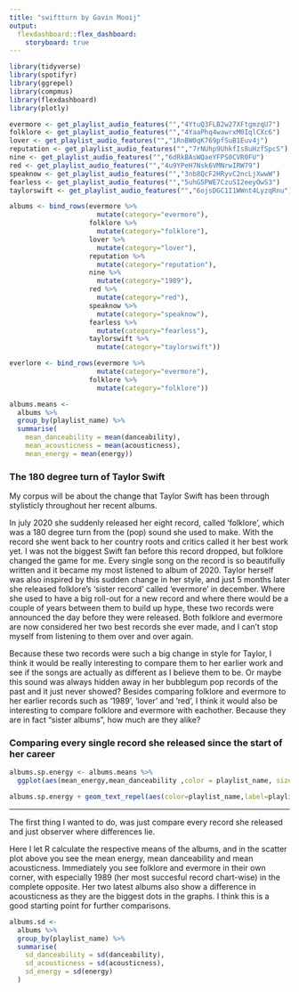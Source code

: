 ```yaml
---
title: "swiftturn by Gavin Mooij"
output: 
  flexdashboard::flex_dashboard:
    storyboard: true
---
```

```r

library(tidyverse)
library(spotifyr)
library(ggrepel)
library(compmus)
library(flexdashboard)
library(plotly)

evermore <- get_playlist_audio_features("","4YtuQ3FLB2w27XFtgmzqU7")
folklore <- get_playlist_audio_features("","4YaaPhq4wawrxM0IqlCXc6")
lover <- get_playlist_audio_features("","1RnBW0qK769pfSuB1Euv4j")
reputation <- get_playlist_audio_features("","7rNUhp9UhkfIs8uHzfSpcS")
nine <- get_playlist_audio_features("","6dRkBAsWQaeYFPS0CVR0FU")
red <- get_playlist_audio_features("","4u9YPeH7Nsk6VMNrwIRW79")
speaknow <- get_playlist_audio_features("","3nb8QcF2HRyvC2ncLjXwwW")
fearless <- get_playlist_audio_features("","5uhG5PWE7CzuSI2eeyOwS3")
taylorswift <- get_playlist_audio_features("","6ojsDGC1I1WWnt4LyzqRnu")

albums <- bind_rows(evermore %>% 
                      mutate(category="evermore"),
                    folklore %>% 
                      mutate(category="folklore"),
                    lover %>% 
                      mutate(category="lover"),
                    reputation %>% 
                      mutate(category="reputation"),
                    nine %>% 
                      mutate(category="1989"),
                    red %>% 
                      mutate(category="red"),
                    speaknow %>% 
                      mutate(category="speaknow"),
                    fearless %>% 
                      mutate(category="fearless"),
                    taylorswift %>% 
                      mutate(category="taylorswift"))

everlore <- bind_rows(evermore %>% 
                      mutate(category="evermore"),
                    folklore %>% 
                      mutate(category="folklore"))

albums.means <- 
  albums %>%
  group_by(playlist_name) %>%
  summarise(
    mean_danceability = mean(danceability),
    mean_acousticness = mean(acousticness),
    mean_energy = mean(energy))

```

### The 180 degree turn of Taylor Swift

My corpus will be about the change that Taylor Swift has been through stylisticly throughout her recent albums.

In july 2020 she suddenly released her eight record, called 'folklore', which was a 180 degree turn from the (pop) sound she used to make. With the record she went back to her country roots and critics called it her best work yet. I was not the biggest Swift fan before this record dropped, but folklore changed the game for me. Every single song on the record is so beautifully written and it became my most listened to album of 2020. Taylor herself was also inspired by this sudden change in her style, and just 5 months later she released folklore's 'sister record' called 'evermore' in december. Where she used to have a big roll-out for a new record and where there would be a couple of years between them to build up hype, these two records were announced the day before they were released. Both folklore and evermore are now considered her two best records she ever made, and I can't stop myself from listening to them over and over again. 

Because these two records were such a big change in style for Taylor, I think it would be really interesting to compare them to her earlier work and see if the songs are actually as different as I believe them to be. Or maybe this sound was always hidden away in her bubblegum pop records of the past and it just never showed? Besides comparing folklore and evermore to her earlier records such as '1989', 'lover' and 'red', I think it would also be interesting to compare folklore and evermore with eachother. Because they are in fact "sister albums", how much are they alike? 

### Comparing every single record she released since the start of her career

```r
albums.sp.energy <- albums.means %>%
  ggplot(aes(mean_energy,mean_danceability ,color = playlist_name, size=mean_acousticness))  + geom_point() + expand_limits(x=c(0.35,0.75), y=c(0.5,0.675))  + labs(y= "Danceability", x = " Energy",size='Acousticness')  + guides (color=FALSE)

albums.sp.energy + geom_text_repel(aes(color=playlist_name,label=playlist_name,size=0.4,hjust=0.4,vjust=0.5))

```

***
The first thing I wanted to do, was just compare every record she released and just observer where differences lie. 

Here I let R calculate the respective means of the albums, and in the scatter plot above you see the mean energy, mean danceability and mean acousticness. Immediately you see folklore and evermore in their own corner, with especially 1989 (her most succesful record chart-wise) in the complete opposite. Her two latest albums also show a difference in acousticness as they are the biggest dots in the graphs. I think this is a good starting point for further comparisons. 

```r
albums.sd <- 
  albums %>%
  group_by(playlist_name) %>%
  summarise(
    sd_danceability = sd(danceability),
    sd_acousticness = sd(acousticness),
    sd_energy = sd(energy)
  )

```
















